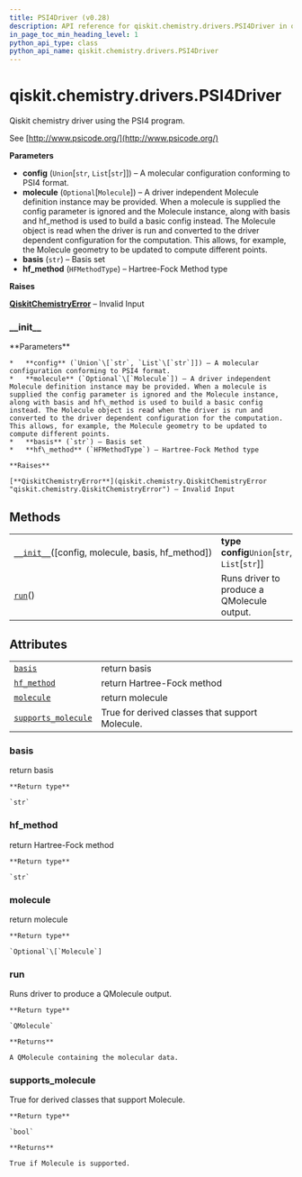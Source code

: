 ```yaml
---
title: PSI4Driver (v0.28)
description: API reference for qiskit.chemistry.drivers.PSI4Driver in qiskit v0.28
in_page_toc_min_heading_level: 1
python_api_type: class
python_api_name: qiskit.chemistry.drivers.PSI4Driver
---
```


<span id="qiskit-chemistry-drivers-psi4driver" />

# qiskit.chemistry.drivers.PSI4Driver

<Class id="qiskit.chemistry.drivers.PSI4Driver" isDedicatedPage={true} github="https://github.com/qiskit-community/qiskit-aqua/tree/stable/0.9/qiskit/chemistry/drivers/psi4d/psi4driver.py" signature="PSI4Driver(config='molecule h2 {\\n 0 1\\n H 0.0 0.0 0.0\\n H 0.0 0.0 0.735\\n}\\n\\nset {\\n basis sto-3g\\n scf_type pk\\n reference rhf\\n', molecule=None, basis='sto-3g', hf_method=<HFMethodType.RHF: 'rhf'>)" modifiers="class">
  Qiskit chemistry driver using the PSI4 program.

  See [http://www.psicode.org/](http://www.psicode.org/)

  **Parameters**

  *   **config** (`Union`\[`str`, `List`\[`str`]]) – A molecular configuration conforming to PSI4 format.
  *   **molecule** (`Optional`\[`Molecule`]) – A driver independent Molecule definition instance may be provided. When a molecule is supplied the config parameter is ignored and the Molecule instance, along with basis and hf\_method is used to build a basic config instead. The Molecule object is read when the driver is run and converted to the driver dependent configuration for the computation. This allows, for example, the Molecule geometry to be updated to compute different points.
  *   **basis** (`str`) – Basis set
  *   **hf\_method** (`HFMethodType`) – Hartree-Fock Method type

  **Raises**

  [**QiskitChemistryError**](qiskit.chemistry.QiskitChemistryError "qiskit.chemistry.QiskitChemistryError") – Invalid Input

  ### \_\_init\_\_

  <Function id="qiskit.chemistry.drivers.PSI4Driver.__init__" signature="__init__(config='molecule h2 {\\n 0 1\\n H 0.0 0.0 0.0\\n H 0.0 0.0 0.735\\n}\\n\\nset {\\n basis sto-3g\\n scf_type pk\\n reference rhf\\n', molecule=None, basis='sto-3g', hf_method=<HFMethodType.RHF: 'rhf'>)">
    **Parameters**

    *   **config** (`Union`\[`str`, `List`\[`str`]]) – A molecular configuration conforming to PSI4 format.
    *   **molecule** (`Optional`\[`Molecule`]) – A driver independent Molecule definition instance may be provided. When a molecule is supplied the config parameter is ignored and the Molecule instance, along with basis and hf\_method is used to build a basic config instead. The Molecule object is read when the driver is run and converted to the driver dependent configuration for the computation. This allows, for example, the Molecule geometry to be updated to compute different points.
    *   **basis** (`str`) – Basis set
    *   **hf\_method** (`HFMethodType`) – Hartree-Fock Method type

    **Raises**

    [**QiskitChemistryError**](qiskit.chemistry.QiskitChemistryError "qiskit.chemistry.QiskitChemistryError") – Invalid Input
  </Function>

  ## Methods

  |                                                                                                                                                    |                                                |
  | -------------------------------------------------------------------------------------------------------------------------------------------------- | ---------------------------------------------- |
  | [`__init__`](#qiskit.chemistry.drivers.PSI4Driver.__init__ "qiskit.chemistry.drivers.PSI4Driver.__init__")(\[config, molecule, basis, hf\_method]) | **type config**`Union`\[`str`, `List`\[`str`]] |
  | [`run`](#qiskit.chemistry.drivers.PSI4Driver.run "qiskit.chemistry.drivers.PSI4Driver.run")()                                                      | Runs driver to produce a QMolecule output.     |

  ## Attributes

  |                                                                                                                                       |                                                 |
  | ------------------------------------------------------------------------------------------------------------------------------------- | ----------------------------------------------- |
  | [`basis`](#qiskit.chemistry.drivers.PSI4Driver.basis "qiskit.chemistry.drivers.PSI4Driver.basis")                                     | return basis                                    |
  | [`hf_method`](#qiskit.chemistry.drivers.PSI4Driver.hf_method "qiskit.chemistry.drivers.PSI4Driver.hf_method")                         | return Hartree-Fock method                      |
  | [`molecule`](#qiskit.chemistry.drivers.PSI4Driver.molecule "qiskit.chemistry.drivers.PSI4Driver.molecule")                            | return molecule                                 |
  | [`supports_molecule`](#qiskit.chemistry.drivers.PSI4Driver.supports_molecule "qiskit.chemistry.drivers.PSI4Driver.supports_molecule") | True for derived classes that support Molecule. |

  ### basis

  <Attribute id="qiskit.chemistry.drivers.PSI4Driver.basis">
    return basis

    **Return type**

    `str`
  </Attribute>

  ### hf\_method

  <Attribute id="qiskit.chemistry.drivers.PSI4Driver.hf_method">
    return Hartree-Fock method

    **Return type**

    `str`
  </Attribute>

  ### molecule

  <Attribute id="qiskit.chemistry.drivers.PSI4Driver.molecule">
    return molecule

    **Return type**

    `Optional`\[`Molecule`]
  </Attribute>

  ### run

  <Function id="qiskit.chemistry.drivers.PSI4Driver.run" signature="run()">
    Runs driver to produce a QMolecule output.

    **Return type**

    `QMolecule`

    **Returns**

    A QMolecule containing the molecular data.
  </Function>

  ### supports\_molecule

  <Attribute id="qiskit.chemistry.drivers.PSI4Driver.supports_molecule">
    True for derived classes that support Molecule.

    **Return type**

    `bool`

    **Returns**

    True if Molecule is supported.
  </Attribute>
</Class>

